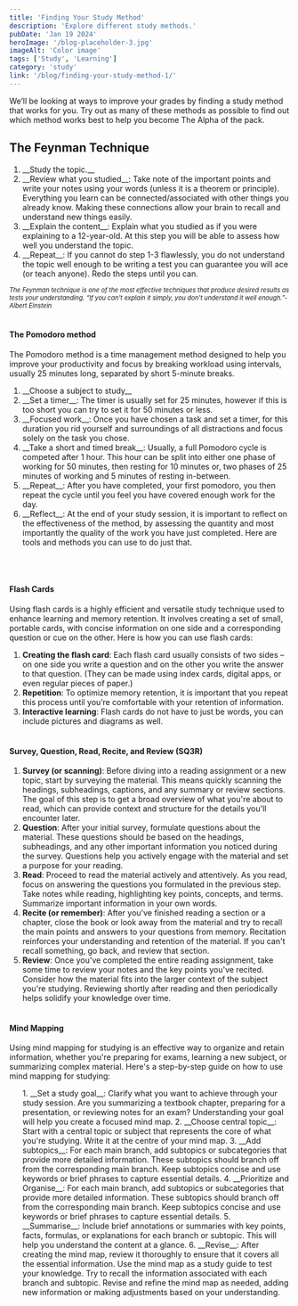 ```yaml
---
title: 'Finding Your Study Method'
description: 'Explore different study methods.'
pubDate: 'Jan 19 2024'
heroImage: '/blog-placeholder-3.jpg'
imageAlt: 'Color image'
tags: ['Study', 'Learning']
category: 'study'
link: '/blog/finding-your-study-method-1/'
---
```


We’ll be looking at ways to improve your grades by finding a study method that works for you. Try out as many of these methods as possible to find out which method works best to help you become The Alpha of the pack.
<h2>The Feynman Technique </h2>
<ol>
<li> __Study the topic.__</li>
<li> __Review what you studied__: Take note of the important points and write your notes using your words (unless it is a theorem or principle). Everything you learn can be connected/associated with other things you already
know. Making these connections allow your brain to recall and understand new things easily.</li>
<li>__Explain the content__: Explain what you studied as if you were explaining to a 12-year-old.
At this step you will be able to assess how well you understand the topic.</li>
<li> __Repeat__: If you cannot do step 1-3 flawlessly, you do not understand the topic well enough to be writing a test
you can guarantee you will ace (or teach anyone). Redo the steps until you can.</li>
</ol>

<small style="text-align: right; font-size: 0.8em;"> _The Feynman technique is one of the most effective techniques that produce desired results as tests your understanding. “If you can't explain it simply, you don't understand it well enough.”-Albert Einstein_ </small><br></br>


#### The Pomodoro method

The Pomodoro method is a time management method designed to help you improve your productivity and focus by breaking workload using intervals, usually 25 minutes long, separated by short 5-minute breaks.
<ol>
<li>__Choose a subject to study__</li>
<li>__Set a timer__: The timer is usually set for 25 minutes, however if this is too short you can try to set it for 50 minutes or less.</li>
<li>__Focused work__: Once you have chosen a task and set a timer, for this duration you rid yourself and surroundings of all distractions and focus solely on the task you chose.</li>
<li>__Take a short and timed break__: Usually, a full Pomodoro cycle is competed after 1 hour. This hour can be split into either one phase of working for 50 minutes, then resting for 10 minutes or, two phases of 25 minutes of working and 5 minutes of resting in-between.</li>
<li>__Repeat__: After you have completed, your first pomodoro, you then repeat the cycle until you feel you have covered enough work for the day.</li>
<li>__Reflect__: At the end of your study session, it is important to reflect on the effectiveness of the method, by assessing the quantity and most importantly the quality of the work you have just completed. Here are tools and methods you can use to do just that. </li>
</ol>
<br/><br/>

#### Flash Cards
Using flash cards is a highly efficient and versatile study technique used to enhance learning and
memory retention. It involves creating a set of small, portable cards, with concise information on one
side and a corresponding question or cue on the other.
Here is how you can use flash cards:

1. __Creating the flash card__:
Each flash card usually consists of two sides – on one side you write a question and on the other you write the answer to that question. (They can be made using index cards, digital apps, or even regular pieces of paper.)
2. __Repetition__:
To optimize memory retention, it is important that you repeat this process until you’re
comfortable with your retention of information.
3. __Interactive learning__:
Flash cards do not have to just be words, you can include pictures and diagrams as well.
<br/><br/>

#### Survey, Question, Read, Recite, and Review (SQ3R)

1. __Survey (or scanning)__:
Before diving into a reading assignment or a new topic, start by surveying the material. This
means quickly scanning the headings, subheadings, captions, and any summary or review
sections.
The goal of this step is to get a broad overview of what you're about to read, which can
provide context and structure for the details you'll encounter later.
2. __Question__:
After your initial survey, formulate questions about the material. These questions should be
based on the headings, subheadings, and any other important information you noticed
during the survey.
Questions help you actively engage with the material and set a purpose for your reading.
3. __Read__:
Proceed to read the material actively and attentively. As you read, focus on answering the
questions you formulated in the previous step.
Take notes while reading, highlighting key points, concepts, and terms. Summarize important
information in your own words.
4. __Recite (or remember)__:
After you've finished reading a section or a chapter, close the book or look away from the
material and try to recall the main points and answers to your questions from memory.
Recitation reinforces your understanding and retention of the material. If you can't recall
something, go back, and review that section.
5. __Review__:
Once you've completed the entire reading assignment, take some time to review your notes
and the key points you've recited.
Consider how the material fits into the larger context of the subject you're studying.
Reviewing shortly after reading and then periodically helps solidify your knowledge over
time.<br/><br/>

#### Mind Mapping
Using mind mapping for studying is an effective way to organize and retain information, whether
you're preparing for exams, learning a new subject, or summarizing complex material.
Here's a step-by-step guide on how to use mind mapping for studying:
<ol>
1. __Set a study goal__:
Clarify what you want to achieve through your study session. Are you summarizing a
textbook chapter, preparing for a presentation, or reviewing notes for an exam?
Understanding your goal will help you create a focused mind map.
2. __Choose central topic__:
Start with a central topic or subject that represents the core of what you're studying. Write it
at the centre of your mind map.
3. __Add subtopics__:
For each main branch, add subtopics or subcategories that provide more detailed
information. These subtopics should branch off from the corresponding main branch.
Keep subtopics concise and use keywords or brief phrases to capture essential details.
4. __Prioritize and Organise__:
For each main branch, add subtopics or subcategories that provide more detailed
information. These subtopics should branch off from the corresponding main branch.
Keep subtopics concise and use keywords or brief phrases to capture essential details.
5. __Summarise__:
Include brief annotations or summaries with key points, facts, formulas, or explanations for
each branch or subtopic. This will help you understand the content at a glance.
6. __Revise__:
After creating the mind map, review it thoroughly to ensure that it covers all the essential
information.
Use the mind map as a study guide to test your knowledge. Try to recall the information
associated with each branch and subtopic.
Revise and refine the mind map as needed, adding new information or making adjustments
based on your understanding.
</ol>

